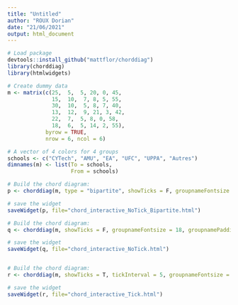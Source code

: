 ```yaml
---
title: "Untitled"
author: "ROUX Dorian"
date: "21/06/2021"
output: html_document
---
```


```r
# Load package
devtools::install_github("mattflor/chorddiag")
library(chorddiag)
library(htmlwidgets)
```

```r
# Create dummy data
m <- matrix(c(25,  5,  5, 20, 0, 45, 
              15,  10,  7, 8, 5, 55, 
              30,  10,  5, 8, 7, 40, 
              13,  12,  9, 21, 3, 42, 
              22,  7,  5, 8, 0, 58, 
              18,  6,  5, 14, 2, 55),
            byrow = TRUE,
            nrow = 6, ncol = 6)

# A vector of 4 colors for 4 groups
schools <- c("CYTech", "AMU", "EA", "UFC", "UPPA", "Autres")
dimnames(m) <- list(To = schools,
                    From = schools)

# Build the chord diagram:
p <- chorddiag(m, type = "bipartite", showTicks = F, groupnameFontsize = 18, groupnamePadding = 15, margin = 90, width = 1200, height = 800, palette = "Spectral", palette2 = "Spectral")

# save the widget
saveWidget(p, file="chord_interactive_NoTick_Bipartite.html")

# Build the chord diagram:
q <- chorddiag(m, showTicks = F, groupnameFontsize = 18, groupnamePadding = 15, margin = 90, width = 1200, height = 800, palette = "Spectral")

# save the widget
saveWidget(q, file="chord_interactive_NoTick.html")


# Build the chord diagram:
r <- chorddiag(m, showTicks = T, tickInterval = 5, groupnameFontsize = 18, groupnamePadding = 25, margin = 90, width = 1200, height = 800, palette = "Spectral")

# save the widget
saveWidget(r, file="chord_interactive_Tick.html")

```

